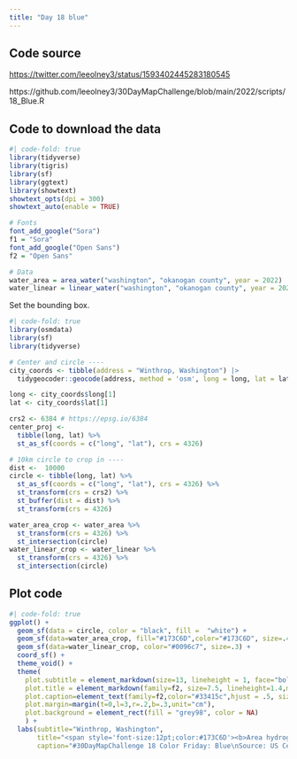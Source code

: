 ```yaml
---
title: "Day 18 blue"
---
```


## Code source

[https://twitter.com/leeolney3/status/1593402445283180545](https://twitter.com/leeolney3/status/1593402445283180545)

https://github.com/leeolney3/30DayMapChallenge/blob/main/2022/scripts/18_Blue.R

## Code to download the data

```r
#| code-fold: true
library(tidyverse)
library(tigris)
library(sf)
library(ggtext)
library(showtext)
showtext_opts(dpi = 300)
showtext_auto(enable = TRUE)

# Fonts
font_add_google("Sora")
f1 = "Sora"
font_add_google("Open Sans")
f2 = "Open Sans"

# Data
water_area = area_water("washington", "okanogan county", year = 2022) 
water_linear = linear_water("washington", "okanogan county", year = 2022) 
```

Set the bounding box.

```r
#| code-fold: true
library(osmdata)
library(sf)
library(tidyverse)

# Center and circle ----
city_coords <- tibble(address = "Winthrop, Washington") |> 
  tidygeocoder::geocode(address, method = 'osm', long = long, lat = lat)

long <- city_coords$long[1]
lat <- city_coords$lat[1]

crs2 <- 6384 # https://epsg.io/6384
center_proj <-
  tibble(long, lat) %>%
  st_as_sf(coords = c("long", "lat"), crs = 4326)

# 10km circle to crop in ----
dist <-  10000
circle <- tibble(long, lat) %>%
  st_as_sf(coords = c("long", "lat"), crs = 4326) %>%
  st_transform(crs = crs2) %>%
  st_buffer(dist = dist) %>%
  st_transform(crs = 4326)

water_area_crop <- water_area %>%
  st_transform(crs = 4326) %>%
  st_intersection(circle)
water_linear_crop <- water_linear %>%
  st_transform(crs = 4326) %>%
  st_intersection(circle)
```

## Plot code

```r
#| code-fold: true
ggplot() +
  geom_sf(data = circle, color = "black", fill =  "white") +
  geom_sf(data=water_area_crop, fill="#173C6D",color="#173C6D", size=.4) +
  geom_sf(data=water_linear_crop, color="#0096c7", size=.3) +
  coord_sf() +
  theme_void() +
  theme(
    plot.subtitle = element_markdown(size=13, lineheight = 1, face="bold", hjust=.5, margin=margin(t=-10)),
    plot.title = element_markdown(family=f2, size=7.5, lineheight=1.4,margin=margin(l=-70, t=300, b=-350)),
    plot.caption=element_text(family=f2,color="#33415c",hjust = .5, size=7, margin=margin(t=-5)),
    plot.margin=margin(t=0,l=3,r=.2,b=.3,unit="cm"),
    plot.background = element_rect(fill = "grey98", color = NA)
    ) +
  labs(subtitle="Winthrop, Washington", 
       title="<span style='font-size:12pt;color:#173C6D'><b>Area hydrography</b></span><br><span style='color:#173C6D;'>(ponds, lakes, oceans, swamps)</span><br><br><span style='font-size:12pt;color:#0096c7'><b>Linear hydrography</b></span><br><span style='color:#0096c7'>(streams/rivers, braided streams, canals,<br>ditches, artificial paths, aqueducts)</span>", 
       caption="#30DayMapChallenge 18 Color Friday: Blue\nSource: US Census via {tigris} R package")
```